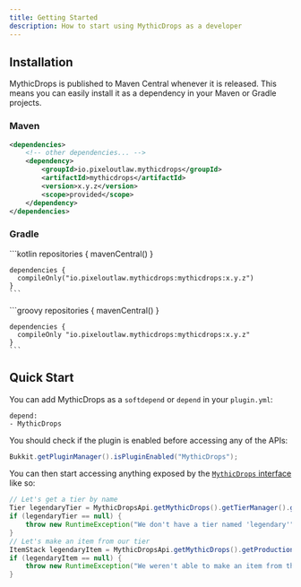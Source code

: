 ```yaml
---
title: Getting Started
description: How to start using MythicDrops as a developer
---
```



## Installation

MythicDrops is published to Maven Central whenever it is released. This means you can easily install it
as a dependency in your Maven or Gradle projects.

### Maven

```xml
<dependencies>
    <!-- other dependencies... -->
    <dependency>
        <groupId>io.pixeloutlaw.mythicdrops</groupId>
        <artifactId>mythicdrops</artifactId>
        <version>x.y.z</version>
        <scope>provided</scope>
    </dependency>
</dependencies>
```

### Gradle

<Tabs>
  <TabItem label="Kotlin">
    ```kotlin
    repositories {
      mavenCentral()
    }

    dependencies {
      compileOnly("io.pixeloutlaw.mythicdrops:mythicdrops:x.y.z")
    }
    ```

  </TabItem>
  <TabItem label="Groovy">
    ```groovy
    repositories {
      mavenCentral()
    }

    dependencies {
      compileOnly "io.pixeloutlaw.mythicdrops:mythicdrops:x.y.z"
    }
    ```

  </TabItem>
</Tabs>

## Quick Start

You can add MythicDrops as a `softdepend` or `depend` in your `plugin.yml`:

```
depend:
- MythicDrops
```

You should check if the plugin is enabled before accessing any of the APIs:

```java
Bukkit.getPluginManager().isPluginEnabled("MythicDrops");
```

You can then start accessing anything exposed by the [`MythicDrops` interface](https://javadoc.io/doc/io.pixeloutlaw.mythicdrops/mythicdrops/latest/com/tealcube/minecraft/bukkit/mythicdrops/api/MythicDrops.html) like so:

```java
// Let's get a tier by name
Tier legendaryTier = MythicDropsApi.getMythicDrops().getTierManager().getByName("legendary");
if (legendaryTier == null) {
    throw new RuntimeException("We don't have a tier named 'legendary'");
}
// Let's make an item from our tier
ItemStack legendaryItem = MythicDropsApi.getMythicDrops().getProductionLine().getTieredItemFactory().toItemStack(legendaryTier);
if (legendaryItem == null) {
    throw new RuntimeException("We weren't able to make an item from the 'legendary' tier");
}
```

